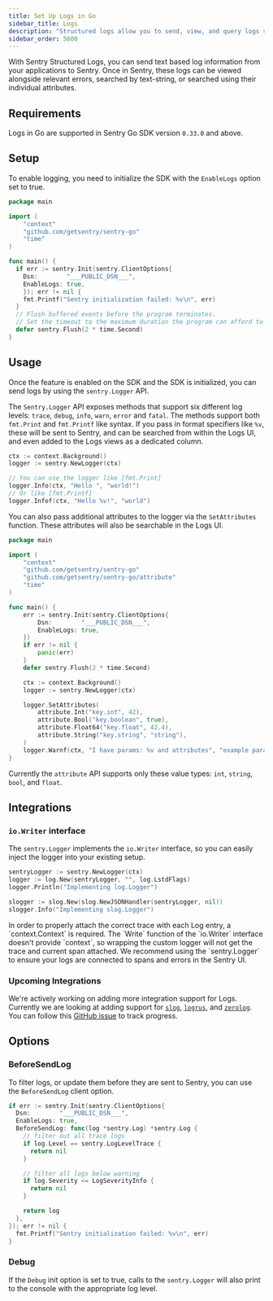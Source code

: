 ```yaml
---
title: Set Up Logs in Go
sidebar_title: Logs
description: "Structured logs allow you to send, view, and query logs sent from your applications within Sentry."
sidebar_order: 5600
---
```


<Include name="feature-stage-beta-logs.mdx" />

With Sentry Structured Logs, you can send text based log information from your applications to Sentry. Once in Sentry, these logs can be viewed alongside relevant errors, searched by text-string, or searched using their individual attributes.

## Requirements

Logs in Go are supported in Sentry Go SDK version `0.33.0` and above.

## Setup

To enable logging, you need to initialize the SDK with the `EnableLogs` option set to true.

```go
package main

import (
	"context"
	"github.com/getsentry/sentry-go"
	"time"
)

func main() {
  if err := sentry.Init(sentry.ClientOptions{
    Dsn:        "___PUBLIC_DSN___",
    EnableLogs: true,
	}); err != nil {
  	fmt.Printf("Sentry initialization failed: %v\n", err)
  }
  // Flush buffered events before the program terminates.
  // Set the timeout to the maximum duration the program can afford to wait.
  defer sentry.Flush(2 * time.Second)
}
```

## Usage

Once the feature is enabled on the SDK and the SDK is initialized, you can send logs by using
the `sentry.Logger` API.

The `Sentry.Logger` API exposes methods that support six different log levels: `trace`,
`debug`, `info`, `warn`, `error` and `fatal`. The methods support both `fmt.Print` and `fmt.Printf` like syntax.
If you pass in format specifiers like `%v`, these will be sent to Sentry, and can be searched from within the Logs UI,
and even added to the Logs views as a dedicated column.

```go
ctx := context.Background()
logger := sentry.NewLogger(ctx)

// You can use the logger like [fmt.Print]
logger.Info(ctx, "Hello ", "world!")
// Or like [fmt.Printf]
logger.Infof(ctx, "Hello %v!", "world")
```

You can also pass additional attributes to the logger via the `SetAttributes` function. These attributes will also be searchable in the Logs UI.

```go
package main

import (
	"context"
	"github.com/getsentry/sentry-go"
	"github.com/getsentry/sentry-go/attribute"
	"time"
)

func main() {
	err := sentry.Init(sentry.ClientOptions{
		Dsn:        "___PUBLIC_DSN___",
		EnableLogs: true,
	})
	if err != nil {
		panic(err)
	}
	defer sentry.Flush(2 * time.Second)

	ctx := context.Background()
	logger := sentry.NewLogger(ctx)

	logger.SetAttributes(
		attribute.Int("key.int", 42),
		attribute.Bool("key.boolean", true),
		attribute.Float64("key.float", 42.4),
		attribute.String("key.string", "string"),
	)
	logger.Warnf(ctx, "I have params: %v and attributes", "example param")
}
```

Currently the `attribute` API supports only these value types: `int`, `string`, `bool`, and `float`.

## Integrations

### `io.Writer` interface

The `sentry.Logger` implements the `io.Writer` interface, so you can easily inject the logger into your existing setup.

```go
sentryLogger := sentry.NewLogger(ctx)
logger := log.New(sentryLogger, "", log.LstdFlags)
logger.Println("Implementing log.Logger")

slogger := slog.New(slog.NewJSONHandler(sentryLogger, nil))
slogger.Info("Implementing slog.Logger")
```

<Alert>
  In order to properly attach the correct trace with each Log entry, a
  `context.Context` is required. The `Write` function of the `io.Writer`
  interface doesn't provide `context`, so wrapping the custom logger will not
  get the trace and current span attached. We recommend using the
  `sentry.Logger` to ensure your logs are connected to spans and errors in the
  Sentry UI.
</Alert>

### Upcoming Integrations

We're actively working on adding more integration support for Logs. Currently we are looking at adding support for [`slog`](https://pkg.go.dev/log/slog), [`logrus`](https://pkg.go.dev/github.com/sirupsen/logrus), and [`zerolog`](https://pkg.go.dev/github.com/rs/zerolog). You can follow this [GitHub issue](https://github.com/getsentry/sentry-go/issues/1015) to track progress.

## Options

### BeforeSendLog

To filter logs, or update them before they are sent to Sentry, you can use the `BeforeSendLog` client option.

```go
if err := sentry.Init(sentry.ClientOptions{
  Dsn:        "___PUBLIC_DSN___",
  EnableLogs: true,
  BeforeSendLog: func(log *sentry.Log) *sentry.Log {
    // filter out all trace logs
    if log.Level == sentry.LogLevelTrace {
      return nil
    }

    // filter all logs below warning
    if log.Severity <= LogSeverityInfo {
      return nil
    }

    return log
  },
}); err != nil {
  fmt.Printf("Sentry initialization failed: %v\n", err)
}
```

### Debug

If the `Debug` init option is set to true, calls to the `sentry.Logger` will also print to the console with the appropriate log level.
